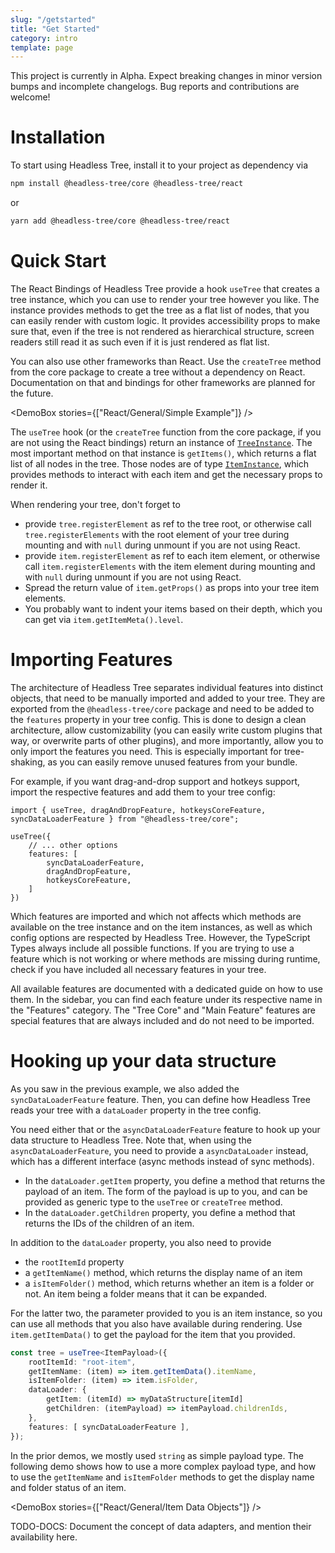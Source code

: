 ```yaml
---
slug: "/getstarted"
title: "Get Started"
category: intro
template: page
---
```



<Alert title="A note on stability" color="red" variant="filled">
This project is currently in Alpha. Expect breaking changes in minor version bumps and incomplete changelogs.
Bug reports and contributions are welcome!
</Alert>

# Installation

To start using Headless Tree, install it to your project as dependency via

```bash
npm install @headless-tree/core @headless-tree/react
```

or

```bash
yarn add @headless-tree/core @headless-tree/react
```

# Quick Start

The React Bindings of Headless Tree provide a hook `useTree` that creates a tree instance, which you can use
to render your tree however you like. The instance provides methods to get the tree as a flat list of nodes,
that you can easily render with custom logic. It provides accessibility props to make sure that, even if the
tree is not rendered as hierarchical structure, screen readers still read it as such even if it is just rendered
as flat list.

You can also use other frameworks than React. Use the `createTree` method from the core package to create a tree
without a dependency on React. Documentation on that and bindings for other frameworks are planned for the future.

<DemoBox stories={["React/General/Simple Example"]} />

The `useTree` hook (or the `createTree` function from the core package, if you are not using the React bindings)
return an instance of [`TreeInstance`](/api/interfaces/_headless_tree_core.TreeInstance.html). The most important
method on that instance is `getItems()`, which returns a flat list of all nodes in the tree. Those nodes are of type
[`ItemInstance`](/api/interfaces/_headless_tree_core.ItemInstance.html), which provides methods to interact with
each item and get the necessary props to render it.

When rendering your tree, don't forget to

- provide `tree.registerElement` as ref to the tree root, or otherwise call `tree.registerElements` with the
  root element of your tree during mounting and with `null` during unmount if you are not using React.
- provide `item.registerElement` as ref to each item element, or otherwise call `item.registerElements` with the
  item element during mounting and with `null` during unmount if you are not using React.
- Spread the return value of `item.getProps()` as props into your tree item elements.
- You probably want to indent your items based on their depth, which you can get via `item.getItemMeta().level`.

# Importing Features

The architecture of Headless Tree separates individual features into distinct objects, that need to be manually
imported and added to your tree. They are exported from the `@headless-tree/core` package and need to be added to
the ```features``` property in your tree config. This is done to design a clean architecture, allow customizability
(you can easily write custom plugins that way, or overwrite parts of other plugins), and more importantly, allow
you to only import the features you need. This is especially important for tree-shaking, as you can easily
remove unused features from your bundle.

For example, if you want drag-and-drop support and hotkeys support, import the respective features and add them
to your tree config:

```tsx
import { useTree, dragAndDropFeature, hotkeysCoreFeature, syncDataLoaderFeature } from "@headless-tree/core";

useTree({
    // ... other options
    features: [
        syncDataLoaderFeature,
        dragAndDropFeature,
        hotkeysCoreFeature,
    ]
})
```

<Alert color="red" variant="filled" title="Make sure to import all features you are using">
    Which features are imported and which not affects which methods are available on the tree instance and on the
    item instances, as well as which config options are respected by Headless Tree. However, the TypeScript Types
    always include all possible functions. If you are trying to use a feature which is not working or where methods
    are missing during runtime, check if you have included all necessary features in your tree.
</Alert>

All available features are documented with a dedicated guide on how to use them. In the sidebar, you can
find each feature under its respective name in the "Features" category. The "Tree Core" and "Main Feature"
features are special features that are always included and do not need to be imported.

# Hooking up your data structure

As you saw in the previous example, we also added the `syncDataLoaderFeature` feature. Then, you can define
how Headless Tree reads your tree with a `dataLoader` property in the tree config.

You need either that or the `asyncDataLoaderFeature` feature to hook up your data structure to Headless Tree.
Note that, when using the `asyncDataLoaderFeature`, you need to provide a `asyncDataLoader` instead, which has
a different interface (async methods instead of sync methods).

- In the `dataLoader.getItem` property, you define a method that returns the payload of an item. The form of the payload
  is up to you, and can be provided as generic type to the `useTree` or `createTree` method.
- In the `dataLoader.getChildren` property, you define a method that returns the IDs of the children of an item.

In addition to the `dataLoader` property, you also need to provide

- the `rootItemId` property
- a `getItemName()` method, which returns the display name of an item
- a `isItemFolder()` method, which returns whether an item is a folder or not.
  An item being a folder means that it can be expanded.

For the latter two, the parameter provided to you is an item instance, so you can use all methods that you also have
available during rendering. Use `item.getItemData()` to get the payload for the item that you provided.

```ts
const tree = useTree<ItemPayload>({
    rootItemId: "root-item",
    getItemName: (item) => item.getItemData().itemName,
    isItemFolder: (item) => item.isFolder,
    dataLoader: {
        getItem: (itemId) => myDataStructure[itemId]
        getChildren: (itemPayload) => itemPayload.childrenIds,
    },
    features: [ syncDataLoaderFeature ],
});
```

In the prior demos, we mostly used `string` as simple payload type. The following demo shows how to use
a more complex payload type, and how to use the `getItemName` and `isItemFolder` methods to get the
display name and folder status of an item.

<DemoBox stories={["React/General/Item Data Objects"]} />

TODO-DOCS: Document the concept of data adapters, and mention their availability here.
